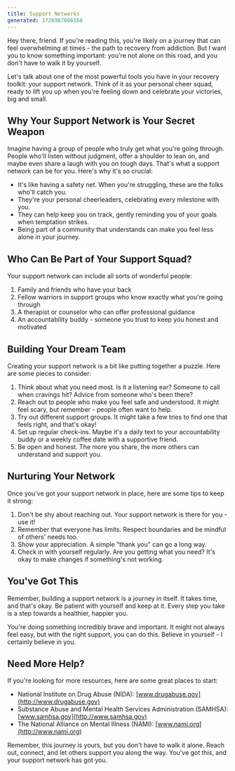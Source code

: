 ```yaml
---
title: Support Networks
generated: 1726987606168
---
```


Hey there, friend. If you're reading this, you're likely on a journey that can feel overwhelming at times - the path to recovery from addiction. But I want you to know something important: you're not alone on this road, and you don't have to walk it by yourself.

Let's talk about one of the most powerful tools you have in your recovery toolkit: your support network. Think of it as your personal cheer squad, ready to lift you up when you're feeling down and celebrate your victories, big and small.

## Why Your Support Network is Your Secret Weapon

Imagine having a group of people who truly get what you're going through. People who'll listen without judgment, offer a shoulder to lean on, and maybe even share a laugh with you on tough days. That's what a support network can be for you. Here's why it's so crucial:

- It's like having a safety net. When you're struggling, these are the folks who'll catch you.
- They're your personal cheerleaders, celebrating every milestone with you.
- They can help keep you on track, gently reminding you of your goals when temptation strikes.
- Being part of a community that understands can make you feel less alone in your journey.

## Who Can Be Part of Your Support Squad?

Your support network can include all sorts of wonderful people:

1. Family and friends who have your back
2. Fellow warriors in support groups who know exactly what you're going through
3. A therapist or counselor who can offer professional guidance
4. An accountability buddy - someone you trust to keep you honest and motivated

## Building Your Dream Team

Creating your support network is a bit like putting together a puzzle. Here are some pieces to consider:

1. Think about what you need most. Is it a listening ear? Someone to call when cravings hit? Advice from someone who's been there?
2. Reach out to people who make you feel safe and understood. It might feel scary, but remember - people often want to help.
3. Try out different support groups. It might take a few tries to find one that feels right, and that's okay!
4. Set up regular check-ins. Maybe it's a daily text to your accountability buddy or a weekly coffee date with a supportive friend.
5. Be open and honest. The more you share, the more others can understand and support you.

## Nurturing Your Network

Once you've got your support network in place, here are some tips to keep it strong:

1. Don't be shy about reaching out. Your support network is there for you - use it!
2. Remember that everyone has limits. Respect boundaries and be mindful of others' needs too.
3. Show your appreciation. A simple "thank you" can go a long way.
4. Check in with yourself regularly. Are you getting what you need? It's okay to make changes if something's not working.

## You've Got This

Remember, building a support network is a journey in itself. It takes time, and that's okay. Be patient with yourself and keep at it. Every step you take is a step towards a healthier, happier you.

You're doing something incredibly brave and important. It might not always feel easy, but with the right support, you can do this. Believe in yourself - I certainly believe in you.

## Need More Help?

If you're looking for more resources, here are some great places to start:

- National Institute on Drug Abuse (NIDA): [www.drugabuse.gov](http://www.drugabuse.gov)
- Substance Abuse and Mental Health Services Administration (SAMHSA): [www.samhsa.gov](http://www.samhsa.gov)
- The National Alliance on Mental Illness (NAMI): [www.nami.org](http://www.nami.org)

Remember, this journey is yours, but you don't have to walk it alone. Reach out, connect, and let others support you along the way. You've got this, and your support network has got you.
